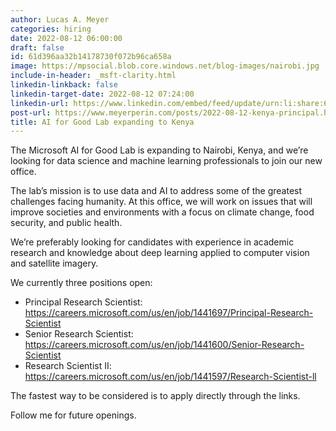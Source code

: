 ```yaml
---
author: Lucas A. Meyer
categories: hiring
date: 2022-08-12 06:00:00
draft: false
id: 61d396aa32b14178730f072b96ca658a
image: https://mpsocial.blob.core.windows.net/blog-images/nairobi.jpg
include-in-header: _msft-clarity.html
linkedin-linkback: false
linkedin-target-date: 2022-08-12 07:24:00
linkedin-url: https://www.linkedin.com/embed/feed/update/urn:li:share:6964118470007427072
post-url: https://www.meyerperin.com/posts/2022-08-12-kenya-principal.html
title: AI for Good Lab expanding to Kenya
---
```


The Microsoft AI for Good Lab is expanding to Nairobi, Kenya, and we're looking for data science and machine learning professionals to join our new office. 

The lab's mission is to use data and AI to address some of the greatest challenges facing humanity. At this office, we will work on issues that will improve societies and environments with a focus on climate change, food security, and public health.  

We're preferably looking for candidates with experience in academic research and knowledge about deep learning applied to computer vision and satellite imagery.

We currently three positions open:

- Principal Research Scientist: <https://careers.microsoft.com/us/en/job/1441697/Principal-Research-Scientist>
- Senior Research Scientist: <https://careers.microsoft.com/us/en/job/1441600/Senior-Research-Scientist>
- Research Scientist II: <https://careers.microsoft.com/us/en/job/1441597/Research-Scientist-ll>

The fastest way to be considered is to apply directly through the links.

Follow me for future openings.